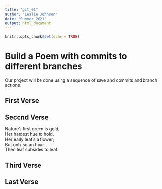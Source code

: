 ```yaml
---
title: "git_01"
author: "Leslie Johnson"
date: "Summer 2021"
output: html_document
---
```


```r
knitr::opts_chunk$set(echo = TRUE)
```
# Build a Poem with commits to different branches
Our project will be done using a sequence of save and commits and branch actions.
<!-- Do not modify or change any text in "!--" bracketed areas such as this --- these are instructions to
you, if you change any of this the git program will notice it and compromise your git merging strategy !-->

## First Verse 
<!--Put the first five lines of a poem by Lewis Carrol in this section!-->



## Second Verse
<!--Put the first five lines of a poem by Robert Frost here!-->

Nature’s first green is gold,      
Her hardest hue to hold.      
Her early leaf’s a flower;      
But only so an hour.      
Then leaf subsides to leaf.      

## Third Verse
<!--Put the first two verses of The Walrus and the Carpenter here!-->

## Last Verse
<!--Put a short poem of your choice 8-20 lines,here!-->
